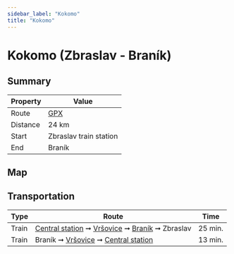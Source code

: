```yaml
---
sidebar_label: "Kokomo"
title: "Kokomo"
---
```


# Kokomo (Zbraslav - Braník)

## Summary

| Property | Value |
| --- | --- |
| Route | [GPX](/gpx/prague-trails-kokomo.gpx) &nbsp; <TrailRouteLink id="kokomo"></TrailRouteLink> |
| Distance | 24 km |
| Start | Zbraslav train station |
| End | Braník |

## Map

<GarminEmbeddedCourse id="211777074"></GarminEmbeddedCourse>

## Transportation

| Type | Route | Time |
| --- | --- | --- |
| Train | [Central station](https://www.seznam.cz/jizdnirady/pubt%3A15212548%3A9hDIBxXv5L-%3Epubt%3A15212588%3A9gyUAxX6nZ?o=528&t=0 "See timetable" ) ➞ [Vršovice](https://www.seznam.cz/jizdnirady/pubt%3A15212586%3A9hEGexXp.D-%3Epubt%3A15212588%3A9gyUAxX6nX?o=528&t=0 "See timetable" ) ➞ [Braník](https://www.seznam.cz/jizdnirady/pubt%3A15212551%3A9gzfuxXeaM-%3Epubt%3A15212588%3A9gyUAxX6nX?o=528&t=0 "See timetable" ) ➞ Zbraslav | 25 min. |
| Train | Braník ➞ [Vršovice](https://www.seznam.cz/jizdnirady/pubt%3A15212551%3A9gzfvxXeaN-%3Epubt%3A15212586%3A9hEGexXp.D?o=528&t=0 "See timetable" ) ➞ [Central station](https://www.seznam.cz/jizdnirady/pubt%3A15212551%3A9gzfvxXeaN-%3Epubt%3A15212548%3A9hDIBxXv5L?o=528&t=0 "See timetable" ) | 13 min. |
